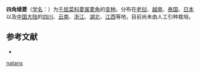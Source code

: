 {{Infraspeciesbox
| name = 四角矮菱
| status = 
| status_system = 
| image =
| genus = Trapa
| species = [[菱角|菱角]] ''Trapa natans''
| varietas = pumila
| authority = Nakano
}}

'''四角矮菱'''（[[学名|学名]]：{{lang|la|'''''Trapa natans'' var. ''pumila'''''}}）为[[千屈菜科|千屈菜科]][[菱属|菱属]][[菱角|菱角]]的[[变种|变种]]。分布在[[老挝|老挝]]、[[越南|越南]]、[[泰国|泰国]]、[[日本|日本]]以及[[中国大陆|中国大陆]]的[[四川|四川]]、[[云南|云南]]、[[浙江|浙江]]、[[湖北|湖北]]、[[江西|江西]]等地，目前尚未由人工引种栽培。

== 参考文献 ==
{{refbegin}}
* {{cite web| url =http://www.bioinfo.cn/db05/KmzwSpecies.php?action=view&id=29597| title =四角矮菱（变种）| work =中国高等植物数据库全库| publisher =中国科学院微生物研究所| author =昆明植物研究所| accessdate =2009-02-26| deadurl =yes| archiveurl =https://web.archive.org/web/20160305002110/http://www.bioinfo.cn/db05/KmzwSpecies.php?action=view&id=29597| archivedate =2016-03-05}}
{{refend}}
{{Taxonbar|from=Q10925340}}

[[Category:菱属|natans]]


{{植物小作品}}